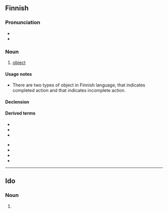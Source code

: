 ==Finnish==

===Pronunciation===
* {{IPA|[ˈo̞bje̞kti]|lang=fi}}
* {{hyphenation|ob|jek|ti|lang=fi}}

===Noun===
{{fi-noun}}

# [[object]]

====Usage notes====
* There are two types of object in Finnish language, {{m|fi|kokonaisobjekti||total object}} that indicates completed action and {{m|fi|osaobjekti||partial object}} that indicates incomplete action. 

====Declension====
{{fi-decl-risti|objekt|||a}}

====Derived terms====
{{der-top}}
* {{l|fi|epäsuora objekti}}
* {{l|fi|kokonaisobjekti}}
* {{l|fi|objektiivinen}}
{{der-mid}}
* {{l|fi|osaobjekti}}
* {{l|fi|seksiobjekti}}
* {{l|fi|seksuaaliobjekti}}
* {{l|fi|sukupuoliobjekti}}
{{der-bottom}}

----

==Ido==

===Noun===
{{head|io|noun plural form}}

# {{plural of|objekto|lang=io}}